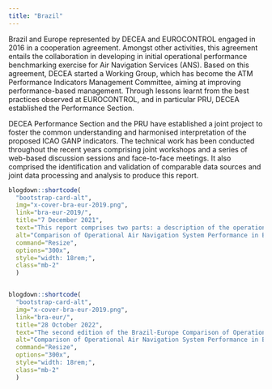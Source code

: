 ```yaml
---
title: "Brazil"
---
```


Brazil and Europe represented by DECEA and EUROCONTROL engaged in 2016 in a cooperation agreement. Amongst other activities, this agreement entails the collaboration in developing in initial operational performance benchmarking exercise for Air Navigation Services (ANS).
Based on this agreement, DECEA started a Working Group, which has become the ATM Performance Indicators Management Committee, aiming at improving performance-based management. Through lessons learnt from the best practices observed at EUROCONTROL, and in particular PRU, DECEA established the Performance Section.

DECEA Performance Section and the PRU have established a joint project to foster the common understanding and harmonised interpretation of the proposed ICAO GANP indicators. The technical work has been conducted throughout the recent years comprising joint workshops and a series of web-based discussion sessions and face-to-face meetings. 
It also comprised the identification and validation of comparable data sources and joint data processing and analysis to produce this report.

<div class="col-sm-6">
<div class="container">
<div class="row">
<div class="card-deck">

```r
blogdown::shortcode(
  "bootstrap-card-alt",
  img="x-cover-bra-eur-2019.png",
  link="bra-eur-2019/",
  title="7 December 2021",
  text="This report comprises two parts: a description of the operational performance in Brazil and Europe for the years 2016-2019; and a description of the regional system characteristics in terms of traffic/demand evolution during the COVID-19 pandemic crisis.", 
  alt="Comparison of Operational Air Navigation System Performance in Brazil and Europe", 
  command="Resize", 
  options="300x", 
  style="width: 18rem;", 
  class="mb-2"
  )


blogdown::shortcode(
  "bootstrap-card-alt",
  img="x-cover-bra-eur-2019.png",
  link="bra-eur/",
  title="28 October 2022",
  text="The second edition of the Brazil-Europe Comparison of Operational ANS performance covers the years 2019-2021. For the first time, it includes an estimate of additional fuel burn in the taxi phase.   ", 
  alt="Comparison of Operational Air Navigation System Performance in Brazil and Europe 2022", 
  command="Resize", 
  options="300x", 
  style="width: 18rem;", 
  class="mb-2"
  )

```

</div>
</div>
</div>